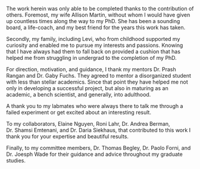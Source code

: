 
\setstretch{2.0}

\par The work herein was only able to be completed thanks to the contribution of others. 
Foremost, my wife Allison Martin, without whom I would have given up countless times along the way to my PhD. She
has been a sounding board, a life-coach, and my best friend for the years this work has taken.  

\par Secondly, my family, including Levi, who from childhood supported my curiosity and enabled me to pursue my interests and passions. Knowing
that I have always had them to fall back on provided a cushion that has helped me from struggling in undergrad to the completion of
my PhD.  

\par For direction, motivation, and guidance, I thank my mentors Dr. Prash Rangan and Dr. Gaby Fuchs. They agreed to mentor a 
disorganized student with less than stellar academics. Since that point they have helped me not only in developing a 
successful project, but also in maturing as an academic, a bench scientist, and generally, into adulthood.  

\par A thank you to my labmates who were always there to talk me through a failed experiment or
get excited about an interesting result.  

\par To my collaborators, Elaine Nguyen, Roni Lahr, Dr. Andrea Berman, Dr. Shamsi Emtenani, and Dr. Daria Siekhaus, that contributed to this work I thank you for your expertise and beautiful results.  

\par Finally, to my committee members, Dr. Thomas Begley, Dr. Paolo Forni, and Dr. Joesph Wade for their guidance and advice throughout my graduate studies.
